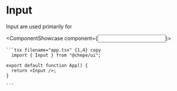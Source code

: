 

# Input

Input are used primarily for

<ComponentShowcase component={<Input />}>
  <div>

    ```tsx filename="app.tsx" {1,4} copy
      import { Input } from "@chepe/ui";

    export default function App() {
      return <Input />;
    }

    ```

  </div>
</ComponentShowcase>
